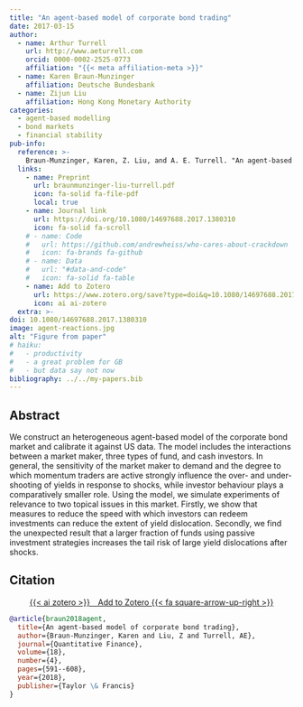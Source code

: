 ```yaml
---
title: "An agent-based model of corporate bond trading"
date: 2017-03-15
author:
  - name: Arthur Turrell
    url: http://www.aeturrell.com
    orcid: 0000-0002-2525-0773
    affiliation: "{{< meta affiliation-meta >}}"
  - name: Karen Braun-Munzinger
    affiliation: Deutsche Bundesbank
  - name: Zijun Liu
    affiliation: Hong Kong Monetary Authority
categories: 
  - agent-based modelling
  - bond markets
  - financial stability
pub-info:
  reference: >-
    Braun-Munzinger, Karen, Z. Liu, and A. E. Turrell. "An agent-based model of corporate bond trading." <i>Quantitative Finance</i> 18, no. 4 (2018): 591-608. doi: <a href="https://doi.org/10.1080/14697688.2017.1380310"><code>10.1080/14697688.2017.1380310</code></a>
  links:
    - name: Preprint
      url: braunmunzinger-liu-turrell.pdf
      icon: fa-solid fa-file-pdf
      local: true
    - name: Journal link
      url: https://doi.org/10.1080/14697688.2017.1380310
      icon: fa-solid fa-scroll
    # - name: Code
    #   url: https://github.com/andrewheiss/who-cares-about-crackdown
    #   icon: fa-brands fa-github
    # - name: Data
    #   url: "#data-and-code"
    #   icon: fa-solid fa-table
    - name: Add to Zotero
      url: https://www.zotero.org/save?type=doi&q=10.1080/14697688.2017.1380310
      icon: ai ai-zotero
  extra: >-
doi: 10.1080/14697688.2017.1380310
image: agent-reactions.jpg
alt: "Figure from paper"
# haiku:
#   - productivity
#   - a great problem for GB
#   - but data say not now
bibliography: ../../my-papers.bib
---
```


<!-- ![](mismatch_img.png){fig-align="center" width=80%} -->

<!-- ## Important links

- [Working paper / preprint](LabourEconomics2021OccupationalMismatch.pdf)
- [Published paper](https://doi.org/10.1016/j.labeco.2021.102013) -->

## Abstract

We construct an heterogeneous agent-based model of the corporate bond market and calibrate it against US data. The model includes the interactions between a market maker, three types of fund, and cash investors. In general, the sensitivity of the market maker to demand and the degree to which momentum traders are active strongly influence the over- and under-shooting of yields in response to shocks, while investor behaviour plays a comparatively smaller role. Using the model, we simulate experiments of relevance to two topical issues in this market. Firstly, we show that measures to reduce the speed with which investors can redeem investments can reduce the extent of yield dislocation. Secondly, we find the unexpected result that a larger fraction of funds using passive investment strategies increases the tail risk of large yield dislocations after shocks.

## Citation

<p class="buttons" style="text-align:center;">
<a class="btn btn-danger" target="_blank" href="https://www.zotero.org/save?type=doi&q=10.1080/14697688.2017.1380310">{{< ai zotero >}}&emsp;Add to Zotero {{< fa square-arrow-up-right >}}</a>
</p>

```bibtex
@article{braun2018agent,
  title={An agent-based model of corporate bond trading},
  author={Braun-Munzinger, Karen and Liu, Z and Turrell, AE},
  journal={Quantitative Finance},
  volume={18},
  number={4},
  pages={591--608},
  year={2018},
  publisher={Taylor \& Francis}
}
```
